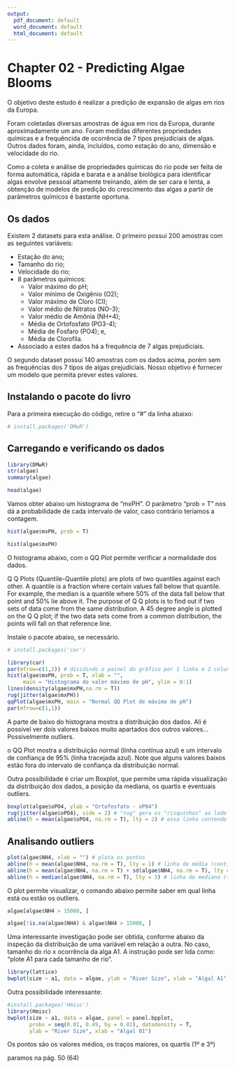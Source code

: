 ```yaml
---
output:
  pdf_document: default
  word_document: default
  html_document: default
---
```

# Chapter 02 - Predicting Algae Blooms

O objetivo deste estudo é realizar a predição de expansão de algas em rios da Europa.

Foram coletadas diversas amostras de água em rios da Europa, durante aproximadamente um ano. Foram medidas diferentes propriedades químicas e a frequêncida de ocorrência de 7 tipos prejudiciais de algas. Outros dados foram, ainda, incluídos, como estação do ano, dimensão e velocidade do rio.

Como a coleta e análise de propriedades químicas do rio pode ser feita de forma automática, rápida e barata e a análise biológica para identificar algas envolve pessoal altamente treinando, além de ser cara e lenta, a obtenção de modelos de predição do crescimento das algas a partir de parâmetros químicos é bastante oportuna.

## Os dados

Existem 2 datasets para esta análise. O primeiro possui 200 amostras com as seguintes variáveis:

* Estação do ano;
* Tamanho do rio;
* Velocidade do rio;
* 8 parâmetros químicos:
  + Valor máximo do pH;
  + Valor mínimo de Oxigênio (O2);
  + Valor máximo de Cloro (Cl);
  + Valor médio de Nitratos (NO-3);
  + Valor médio de Amônia (NH+4);
  + Média de Ortofosfato (PO3-4);
  + Média de Fosfaro (PO4); e,
  + Média de Clorofila.
* Associado a estes dados há a frequência de 7 algas prejudiciais.

O segundo dataset possui 140 amostras com os dados acima, porém sem as frequências dos 7 tipos de algas prejudiciais. Nosso objetivo é fornecer um modelo que permita prever estes valores.

## Instalando o pacote do livro

Para a primeira execução do código, retire o "#" da linha abaixo:
```r
# install.packages('DMwR')

```
## Carregando e verificando os dados

```r
library(DMwR)
str(algae)
summary(algae)
```

```r
head(algae)
```

Vamos obter abaixo um histograma de "mxPH". O parâmetro "prob = T" nos dá a probabilidade de cada intervalo de valor, caso contrário teríamos a contagem. 

```r
hist(algae$mxPH, prob = T)
```
```r
hist(algae$mxPH)
```
O histograma abaixo, com o QQ Plot permite verificar a normalidade dos dados.

Q Q Plots (Quantile-Quantile plots) are plots of two quantiles against each other. A quantile is a fraction where certain values fall below that quantile. For example, the median is a quantile where 50% of the data fall below that point and 50% lie above it. The purpose of Q Q plots is to find out if two sets of data come from the same distribution. A 45 degree angle is plotted on the Q Q plot; if the two data sets come from a common distribution, the points will fall on that reference line.

Instale o pacote abaixo, se necessário.
```r
# install.packages('car')
```


```r
library(car)
par(mfrow=c(1,2)) # dividindo o painel do gráfico por 1 linha e 2 colunas
hist(algae$mxPH, prob = T, xlab = "",
     main = "Histograma do valor máximo de pH", ylim = 0:1)
lines(density(algae$mxPH,na.rm = T))
rug(jitter(algae$mxPH))
qqPlot(algae$mxPH, main = "Normal QQ Plot de máximo de pH")
par(mfrow=c(1,1))
```
A parte de baixo do histograna mostra a distribuição dos dados. Ali é possível ver dois valores baixos muito apartados dos outros valores... Possivelmente outliers.

o QQ Plot mostra a distribuição normal (linha contínua azul) e um intervalo de confiança de 95% (linha tracejada azul). Note que alguns valores baixos estão fora do intervalo de confiança da distribuição normal.

Outra possibilidade é criar um Boxplot, que permite uma rápida visualização da distribuição dos dados, a posição da mediana, os quartis e eventuais outliers.

```r
boxplot(algae$oPO4, ylab = "Ortofosfato - oP04")
rug(jitter(algae$oPO4), side = 2) # "rug" gera os "risquinhos" ao lado do gráfico, mostram o espalhamento dos dados; "jitter" melhora a visualização destes risquinhos, evitando a sobreposição deles; side = 2 é o eixo Y.
abline(h = mean(algae$oPO4, na.rm = T), lty = 2) # essa linha contendo a média permite a comparação com a mediana, no caso, o descasamento das duas mostra o efeito dos outliers na amostra.

```
## Analisando outliers

```r
plot(algae$NH4, xlab = "") # plota os pontos
abline(h = mean(algae$NH4, na.rm = T), lty = 1) # linha de média (contínua)
abline(h = mean(algae$NH4, na.rm = T) + sd(algae$NH4, na.rm = T), lty = 2) # linha de média + 1 desvio padrão (tracejado maior)
abline(h = median(algae$NH4, na.rm = T), lty = 3) # linha de mediana (tracejado menor)
```

O plot permite visualizar, o comando abaixo permite saber em qual linha está ou estão os outliers.

```r
algae[algae$NH4 > 15000, ]
```
```r
algae[!is.na(algae$NH4) & algae$NH4 > 15000, ]
```

Uma interessante investigação pode ser obtida, conforme abaixo da inspeção da distribuição de uma variável em relação a outra. No caso, tamanho do rio x ocorrência da alga A1. A instrução pode ser lida como: "plote A1 para cada tamanho de rio".

```r
library(lattice)
bwplot(size ~ a1, data = algae, ylab = "River Size", xlab = "Algal A1")
```

Outra possibilidade interessante:

```r
#install.packages('Hmisc')
library(Hmisc)
bwplot(size ~ a1, data = algae, panel = panel.bpplot,
       probs = seq(0.01, 0.49, by = 0.01), datadensity = T,
       ylab = "River Size", xlab = "Algal 01")
```

Os pontos são os valores médios, os traços maiores, os quartis (1º e 3º)

paramos na pág. 50 (64)
